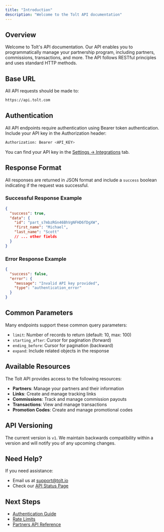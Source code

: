 ```yaml
---
title: "Introduction"
description: "Welcome to the Tolt API documentation"
---
```


## Overview

Welcome to Tolt's API documentation. Our API enables you to programmatically manage your partnership program, including partners, commissions, transactions, and more. The API follows RESTful principles and uses standard HTTP methods.

## Base URL

All API requests should be made to:

```bash
https://api.tolt.com
```

## Authentication

All API endpoints require authentication using Bearer token authentication. Include your API key in the Authorization header:

```bash
Authorization: Bearer <API_KEY>
```

You can find your API key in the [Settings -> Integrations](https://app.tolt.io/settings?tab=integrations) tab.

## Response Format

All responses are returned in JSON format and include a `success` boolean indicating if the request was successful.

### Successful Response Example

```json
{
  "success": true,
  "data": {
    "id": "part_s7mbzRGn46BhVgNFHD6fDgXW",
    "first_name": "Michael",
    "last_name": "Scott"
    // ... other fields
  }
}
```

### Error Response Example

```json
{
  "success": false,
  "error": {
    "message": "Invalid API key provided",
    "type": "authentication_error"
  }
}
```

## Common Parameters

Many endpoints support these common query parameters:

- `limit`: Number of records to return (default: 10, max: 100)
- `starting_after`: Cursor for pagination (forward)
- `ending_before`: Cursor for pagination (backward)
- `expand`: Include related objects in the response

## Available Resources

The Tolt API provides access to the following resources:

- **Partners**: Manage your partners and their information
- **Links**: Create and manage tracking links
- **Commissions**: Track and manage commission payouts
- **Transactions**: View and manage transactions
- **Promotion Codes**: Create and manage promotional codes

## API Versioning

The current version is `v1`. We maintain backwards compatibility within a version and will notify you of any upcoming changes.

## Need Help?

If you need assistance:

- Email us at support@tolt.io
- Check our [API Status Page](https://status.tolt.io)

## Next Steps

- [Authentication Guide](/api-reference/authentication)
- [Rate Limits](/api-reference/rate-limits)
- [Partners API Reference](/api-reference/partners/create)

